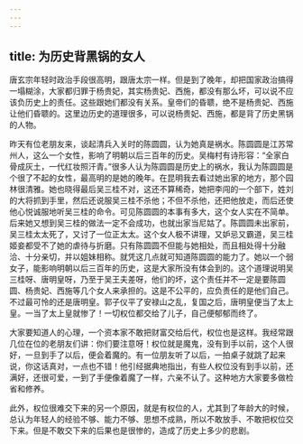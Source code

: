 ```yaml
---
---
---
```

title: 为历史背黑锅的女人
---




唐玄宗年轻时政治手段很高明，跟唐太宗一样。但是到了晚年，却把国家政治搞得一塌糊涂，大家都归罪于杨贵妃，其实杨贵妃、西施，都没有那么坏，可以说不应该负历史上的责任。这些跟她们都没有关系。皇帝们的昏聩，绝不是杨贵妃、西施让他们昏聩的。这里边历史的道理很多，可以说杨贵妃、西施，都是背了历史黑锅的人物。

昨天有位老朋友来，谈起清兵入关时的陈圆圆，认为她真是祸水。陈圆圆是江苏常州人，这么一个女性，影响了明朝以后三百年的历史。吴梅村有诗形容：“全家白骨成灰土，一代红妆照汗青。”很多人认为陈圆圆是历史上的祸水，我认为陈圆圆是个很了不起的女性，最高明的是她的晚年。在昆明我去看过她出家的地方，那个园林很清雅。她也晓得最后吴三桂不对，这还不算稀奇，她把李闯的一个部下，姓刘的大将抓到手里，然后还说服吴三桂不杀他；不但不杀他，还把他放走，而后还使他心悦诚服地听吴三桂的命令。可见陈圆圆的本事有多大，这个女人实在不简单。后来她又想到吴三桂的做法一定不会成功，也就出家当尼姑了。陈圆圆未出家前，吴三桂太太死了，又讨了一位正太太。这个女人极不讲理，又妒忌又霸道，吴三桂姬妾都受不了她的虐待与折磨。只有陈圆圆不但能与她相处，而且相处得十分融洽、十分亲切，并以姐妹相称。就凭这几点就可知道陈圆圆的能力了。她以一个弱女子，能影响明朝以后三百年的历史，这是大家所没有体会到的。这个道理说明吴三桂呀、唐明皇呀，乃至于吴王夫差呀，他们的坏，这个责任并不一定是要陈圆圆、杨贵妃、西施等几个女人来承担的。这是不公平的，应负责任的是他们自己。不过最可怜的还是唐明皇。郭子仪平了安禄山之乱，复国之后，唐明皇便当了太上皇。一当了太上皇就惨了！一切权位都交给了儿子，自己便郁郁而终了。

大家要知道人的心理，一个资本家不敢把财富交给后代，权位也是这样。我经常跟几位在位的老朋友们讲：你们要注意呀！权位就是魔鬼，没有到手以前，这个人很好，一旦到手了以后，便会着魔的。有一位朋友听了以后，一拍桌子就跳了起来说，你这话真对，一点也不错！他引经据典地指出，有些人权位没有到手以前，还满好，还很可爱，一到了手便像着魔了一样，六亲不认了。这种地方大家要多做检省和修养。

此外，权位很难交下来的另一个原因，就是有权位的人，尤其到了年龄大的时候，总认为年轻人的经验不够、能力不够、思想不成熟，所以不敢放手、不敢把权位交下来。但是不敢交下来的后果也是很惨的，造成了历史上多少的悲剧。